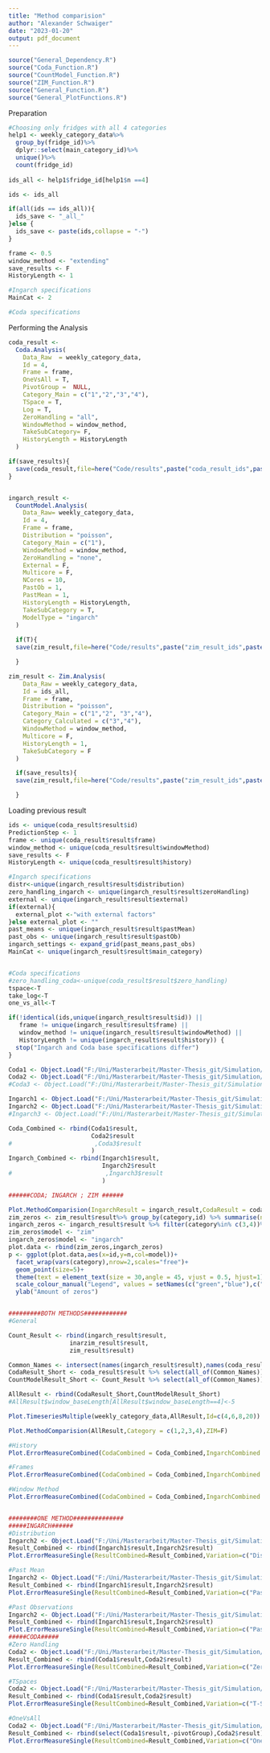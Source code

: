 ```yaml
---
title: "Method comparision"
author: "Alexander Schwaiger"
date: "2023-01-20"
output: pdf_document
---
```

```r
source("General_Dependency.R")
source("Coda_Function.R") 
source("CountModel_Function.R")
source("ZIM_Function.R")
source("General_Function.R")
source("General_PlotFunctions.R")
```

Preparation
```r

#Choosing only fridges with all 4 categories
help1 <- weekly_category_data%>%
  group_by(fridge_id)%>%
  dplyr::select(main_category_id)%>%
  unique()%>%
  count(fridge_id)
  
ids_all <- help1$fridge_id[help1$n ==4]

ids <- ids_all

if(all(ids == ids_all)){
  ids_save <- "_all_"
}else {
  ids_save <- paste(ids,collapse = "-")
}

frame <- 0.5
window_method <- "extending"
save_results <- F
HistoryLength <- 1

#Ingarch specifications
MainCat <- 2

#Coda specifications

```


Performing the Analysis
```r
coda_result <-
  Coda.Analysis(
    Data_Raw  = weekly_category_data,
    Id = 4,
    Frame = frame,
    OneVsAll = T,
    PivotGroup =  NULL,
    Category_Main = c("1","2","3","4"),
    TSpace = T,
    Log = T,
    ZeroHandling = "all",
    WindowMethod = window_method,
    TakeSubCategory= F,
    HistoryLength = HistoryLength
  )

if(save_results){
  save(coda_result,file=here("Code/results",paste("coda_result_ids",paste(ids_save,collapse="-"),"no_ova",".RData",sep="")))
}


ingarch_result <-
  CountModel.Analysis(
    Data_Raw= weekly_category_data,
    Id = 4,
    Frame = frame,
    Distribution = "poisson",
    Category_Main = c("1"),
    WindowMethod = window_method,
    ZeroHandling = "none",
    External = F,
    Multicore = F,
    NCores = 10,
    PastOb = 1,
    PastMean = 1,
    HistoryLength = HistoryLength,
    TakeSubCategory = T,
    ModelType = "ingarch"
  )
  
  if(T){
  save(zim_result,file=here("Code/results",paste("zim_result_ids",paste(ids_save,collapse="-"),".RData",sep="")))

  }

zim_result <- Zim.Analysis(
    Data_Raw = weekly_category_data,
    Id = ids_all,
    Frame = frame,
    Distribution = "poisson",
    Category_Main = c("1","2", "3","4"),
    Category_Calculated = c("3","4"),
    WindowMethod = window_method,
    Multicore = F,
    HistoryLength = 1,
    TakeSubCategory = F
  )

  if(save_results){
  save(zim_result,file=here("Code/results",paste("zim_result_ids",paste(ids_save,collapse="-"),"cat34",".RData",sep="")))

  }
```

Loading previous result
```r
ids <- unique(coda_result$result$id)
PredictionStep <- 1
frame <- unique(coda_result$result$frame)
window_method <- unique(coda_result$result$windowMethod)
save_results <- F
HistoryLength <- unique(coda_result$result$history)

#Ingarch specifications
distr<-unique(ingarch_result$result$distribution)
zero_handling_ingarch <- unique(ingarch_result$result$zeroHandling)
external <- unique(ingarch_result$result$external)
if(external){
  external_plot <-"with external factors"
}else external_plot <- ""
past_means <- unique(ingarch_result$result$pastMean)
past_obs <- unique(ingarch_result$result$pastOb)
ingarch_settings <- expand_grid(past_means,past_obs)
MainCat <- unique(ingarch_result$result$main_category)


#Coda specifications
#zero_handling_coda<-unique(coda_result$result$zero_handling)
tspace<-T
take_log<-T
one_vs_all<-T

if(!identical(ids,unique(ingarch_result$result$id)) || 
   frame != unique(ingarch_result$result$frame) ||
   window_method != unique(ingarch_result$result$windowMethod) ||
   HistoryLength != unique(ingarch_result$result$history)) {
  stop("Ingarch and Coda base specifications differ")
}
```


```r
Coda1 <- Object.Load("F:/Uni/Masterarbeit/Master-Thesis_git/Simulation/Code/results/coda_result_ids_all_.RData")
Coda2 <- Object.Load("F:/Uni/Masterarbeit/Master-Thesis_git/Simulation/Code/results/coda_result_ids_all_no_ova.RData")
#Coda3 <- Object.Load("F:/Uni/Masterarbeit/Master-Thesis_git/Simulation/Code/results/coda_result_ids_all_frame07.RData")

Ingarch1 <- Object.Load("F:/Uni/Masterarbeit/Master-Thesis_git/Simulation/Code/results/ingarch_result_ids_all_.RData")
Ingarch2 <- Object.Load("F:/Uni/Masterarbeit/Master-Thesis_git/Simulation/Code/results/ingarch_result_ids_all__nbinom.RData")
#Ingarch3 <- Object.Load("F:/Uni/Masterarbeit/Master-Thesis_git/Simulation/Code/results/ingarch_result_ids_all_frame07.RData")

Coda_Combined <- rbind(Coda1$result,
                       Coda2$result
#                       ,Coda3$result
                       )
Ingarch_Combined <- rbind(Ingarch1$result,
                          Ingarch2$result
#                          ,Ingarch3$result
                          )

######CODA; INGARCH ; ZIM ######

Plot.MethodComparision(IngarchResult = ingarch_result,CodaResult = coda_result,ZimResult = zim_result)
zim_zeros <- zim_result$result%>% group_by(category,id) %>% summarise(n=sum(valuePredict==0))
ingarch_zeros <- ingarch_result$result %>% filter(category%in% c(3,4))%>% group_by(category,id) %>% summarise(n=sum(valuePredict==0))
zim_zeros$model <- "zim"
ingarch_zeros$model <- "ingarch"
plot.data <- rbind(zim_zeros,ingarch_zeros)
p <- ggplot(plot.data,aes(x=id,y=n,col=model))+
  facet_wrap(vars(category),nrow=2,scales="free")+
  geom_point(size=5)+
  theme(text = element_text(size = 30,angle = 45, vjust = 0.5, hjust=1))+
  scale_colour_manual("Legend", values = setNames(c("green","blue"),c("zim","ingarch")),aesthetics = "colour")+
  ylab("Amount of zeros")


#########BOTH METHODS############
#General 

Count_Result <- rbind(ingarch_result$result,
                 inarzim_result$result,
                 zim_result$result)

Common_Names <- intersect(names(ingarch_result$result),names(coda_result$result))
CodaResult_Short <- coda_result$result %>% select(all_of(Common_Names))
CountModelResult_Short <- Count_Result %>% select(all_of(Common_Names))

AllResult <- rbind(CodaResult_Short,CountModelResult_Short)
#AllResult$window_baseLength[AllResult$window_baseLength==4]<-5

Plot.TimeseriesMultiple(weekly_category_data,AllResult,Id=c(4,6,8,20))

Plot.MethodComparision(AllResult,Category = c(1,2,3,4),ZIM=F)

#History
Plot.ErrorMeasureCombined(CodaCombined = Coda_Combined,IngarchCombined = Ingarch_Combined,Values=c("0.5","1"),Split=F,Variation = "history",LabelNames = c("0.5"="h=0.5","1"="h=1")

#Frames
Plot.ErrorMeasureCombined(CodaCombined = Coda_Combined,IngarchCombined = Ingarch_Combined,Values=c("0.3","0.5","0.7"),Split=F,Variation = "frame",LabelNames = c("0.3"="w=0.3","0.5"="w=0.5","0.7"="w=0.7"))

#Window Method
Plot.ErrorMeasureCombined(CodaCombined = Coda_Combined,IngarchCombined = Ingarch_Combined,Values=c("fixed","extending"),Split=F,Variation = "windowMethod",LabelNames = c("fixed"="Fixed","extending"="Extending"))


########ONE METHOD##############
#####INGARCH######
#Distribution
Ingarch2 <- Object.Load("F:/Uni/Masterarbeit/Master-Thesis_git/Simulation/Code/results/ingarch_result_ids_all__nbinom.RData")
Result_Combined <- rbind(Ingarch1$result,Ingarch2$result)
Plot.ErrorMeasureSingle(ResultCombined=Result_Combined,Variation=c("Distribution"="distribution"),LabelNames=c("Poisson","Negativ Binomial"),Split=F,Category = c(1,2,3,4),Values = c("poisson","nbinom"))

#Past Mean
Ingarch2 <- Object.Load("F:/Uni/Masterarbeit/Master-Thesis_git/Simulation/Code/results/ingarch_result_ids_all_pm2.RData")
Result_Combined <- rbind(Ingarch1$result,Ingarch2$result)
Plot.ErrorMeasureSingle(ResultCombined=Result_Combined,Variation=c("Past Means"="pastMean"),LabelNames=c("1","2"),Split=F,Category = c(1,2,3,4),Values = c("1","2"))

#Past Observations
Ingarch2 <- Object.Load("F:/Uni/Masterarbeit/Master-Thesis_git/Simulation/Code/results/ingarch_result_ids_all_po2.RData")
Result_Combined <- rbind(Ingarch1$result,Ingarch2$result)
Plot.ErrorMeasureSingle(ResultCombined=Result_Combined,Variation=c("Past Observations"="pastOb"),LabelNames=c("1","2"),Split=F,Category = c(1,2,3,4),Values = c("1","2"))
#####CODA#####
#Zero Handling
Coda2 <- Object.Load("F:/Uni/Masterarbeit/Master-Thesis_git/Simulation/Code/results/coda_result_ids_all_zeros_only.RData")
Result_Combined <- rbind(Coda1$result,Coda2$result)
Plot.ErrorMeasureSingle(ResultCombined=Result_Combined,Variation=c("Zero handling"="zeroHandling"),LabelNames=c("All","Zeros Only"),Split=F,Category = c(1,2,3,4),Values = c("all","zeros_only"))

#TSpaces
Coda2 <- Object.Load("F:/Uni/Masterarbeit/Master-Thesis_git/Simulation/Code/results/coda_result_ids_all_no_Tspace.RData")
Result_Combined <- rbind(Coda1$result,Coda2$result)
Plot.ErrorMeasureSingle(ResultCombined=Result_Combined,Variation=c("T-Space"="tSpace"),LabelNames=c("T-Space","No T-Space"),Split=F,Category = c(1,2,3,4),Values = c(TRUE,FALSE))

#OneVsAll
Coda2 <- Object.Load("F:/Uni/Masterarbeit/Master-Thesis_git/Simulation/Code/results/coda_result_ids_all_no_ova.RData")
Result_Combined <- rbind(select(Coda1$result,-pivotGroup),Coda2$result)
Plot.ErrorMeasureSingle(ResultCombined=Result_Combined,Variation=c("One-vs-All"="oneVsAll"),LabelNames=c("Used","Not Used"),Split=F,Category = c(1,2),Values = c(TRUE,FALSE))
```
